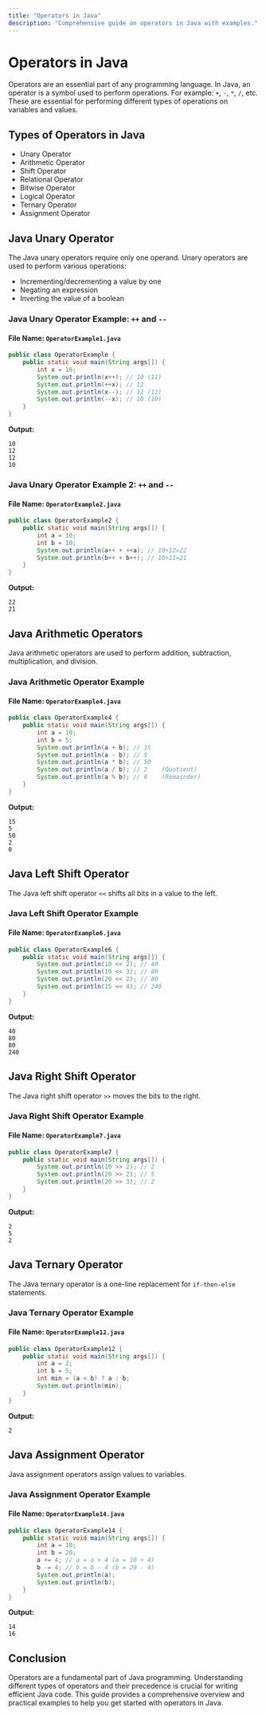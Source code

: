 ```yaml
---
title: "Operators in Java"
description: "Comprehensive guide on operators in Java with examples."
---
```


# Operators in Java

Operators are an essential part of any programming language. In Java, an operator is a symbol used to perform operations. For example: `+`, `-`, `*`, `/`, etc. These are essential for performing different types of operations on variables and values.

## Types of Operators in Java

- Unary Operator
- Arithmetic Operator
- Shift Operator
- Relational Operator
- Bitwise Operator
- Logical Operator
- Ternary Operator
- Assignment Operator

## Java Unary Operator

The Java unary operators require only one operand. Unary operators are used to perform various operations:

- Incrementing/decrementing a value by one
- Negating an expression
- Inverting the value of a boolean

### Java Unary Operator Example: `++` and `--`

#### File Name: `OperatorExample1.java`

```java
public class OperatorExample {  
    public static void main(String args[]) {  
        int x = 10;  
        System.out.println(x++); // 10 (11)  
        System.out.println(++x); // 12  
        System.out.println(x--); // 12 (11)  
        System.out.println(--x); // 10 (10) 
    }  
}
```

**Output:**
```
10
12
12
10
```

### Java Unary Operator Example 2: `++` and `--`

#### File Name: `OperatorExample2.java`

```java
public class OperatorExample2 {    
    public static void main(String args[]) {    
        int a = 10;    
        int b = 10;    
        System.out.println(a++ + ++a); // 10+12=22    
        System.out.println(b++ + b++); // 10+11=21    
    }    
}    
```

**Output:**
```
22
21
```

## Java Arithmetic Operators

Java arithmetic operators are used to perform addition, subtraction, multiplication, and division.

### Java Arithmetic Operator Example

#### File Name: `OperatorExample4.java`

```java
public class OperatorExample4 {    
    public static void main(String args[]) {    
        int a = 10;    
        int b = 5;    
        System.out.println(a + b); // 15    
        System.out.println(a - b); // 5    
        System.out.println(a * b); // 50    
        System.out.println(a / b); // 2    (Quotient)
        System.out.println(a % b); // 0    (Remainder)
    }    
}    
```

**Output:**
```
15
5
50
2
0
```

## Java Left Shift Operator

The Java left shift operator `<<` shifts all bits in a value to the left.

### Java Left Shift Operator Example

#### File Name: `OperatorExample6.java`

```java
public class OperatorExample6 {  
    public static void main(String args[]) {  
        System.out.println(10 << 2); // 40  
        System.out.println(10 << 3); // 80  
        System.out.println(20 << 2); // 80  
        System.out.println(15 << 4); // 240  
    }  
}
```

**Output:**
```
40
80
80
240
```

## Java Right Shift Operator

The Java right shift operator `>>` moves the bits to the right.

### Java Right Shift Operator Example

#### File Name: `OperatorExample7.java`

```java
public class OperatorExample7 {  
    public static void main(String args[]) {  
        System.out.println(10 >> 2); // 2  
        System.out.println(20 >> 2); // 5  
        System.out.println(20 >> 3); // 2  
    }  
}
```

**Output:**
```
2
5
2
```

## Java Ternary Operator

The Java ternary operator is a one-line replacement for `if-then-else` statements.

### Java Ternary Operator Example

#### File Name: `OperatorExample12.java`

```java
public class OperatorExample12 {    
    public static void main(String args[]) {    
        int a = 2;    
        int b = 5;    
        int min = (a < b) ? a : b;    
        System.out.println(min);    
    }    
}    
```

**Output:**
```
2
```

## Java Assignment Operator

Java assignment operators assign values to variables.

### Java Assignment Operator Example

#### File Name: `OperatorExample14.java`

```java
public class OperatorExample14 {  
    public static void main(String args[]) {  
        int a = 10;  
        int b = 20;  
        a += 4; // a = a + 4 (a = 10 + 4)  
        b -= 4; // b = b - 4 (b = 20 - 4)  
        System.out.println(a);  
        System.out.println(b);  
    }  
}  
```

**Output:**
```
14
16
```

## Conclusion

Operators are a fundamental part of Java programming. Understanding different types of operators and their precedence is crucial for writing efficient Java code. This guide provides a comprehensive overview and practical examples to help you get started with operators in Java.
